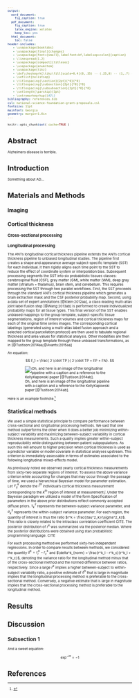 ```yaml
---
output:
  word_document:
    fig_caption: true
  pdf_document:
    fig_caption: true
    latex_engine: xelatex
    keep_tex: yes
  html_document:
    toc: false
header-includes:
   - \usepackage{booktabs}
   - \usepackage[final]{changes}
   - \usepackage[font={small},labelfont=bf,labelsep=colon]{caption}
   - \linespread{1.2}
   - \usepackage[compact]{titlesec}
   - \usepackage{enumitem}
   - \usepackage{tikz}
   - \def\checkmark{\tikz\fill[scale=0.4](0,.35) -- (.25,0) -- (1,.7) -- (.25,.15) -- cycle;}
   - \setlist{nolistsep}
   - \titlespacing{\section}{2pt}{*0}{*0}
   - \titlespacing{\subsection}{2pt}{*0}{*0}
   - \titlespacing{\subsubsection}{2pt}{*0}{*0}
   - \setlength{\parskip}{3pt}
   - \setremarkmarkup{(#2)}
bibliography: references.bib
csl: national-science-foundation-grant-proposals.csl
fontsize: 11pt
mainfont: Georgia
geometry: margin=1.0in
---
```


<!--
   - \setlength{\parskip}{3pt}
   - \setlength{\topsep}{0pt}
   - \setlength{\partopsep}{0pt}
   - \setlength{\itemsep}{0pt}
   - \setlength{\floatsep}{0pt}
   - \setlength{\intextsep}{2pt}
   - \setlength{\abovecaptionskip}{2pt}
   - \setlength{\belowcaptionskip}{0pt}
-->


<style type="text/css">
body,
code.bash{
  font-size: 8px;
}
pre {
  font-size: 8px
}
</style>



```r
knitr::opts_chunk$set( cache=TRUE )
```

\pagenumbering{gobble}

# Abstract

Alzheimers disease is terrible.


\clearpage

<!--

You can add internal comments which will not be reproduced using html comment delimiters.

-->

# Introduction

Something about AD...


# Materials and Methods

## Imaging


## Cortical thickness

### Cross-sectional processing

### Longitudinal processing

The ANTs longitudinal cortical thickness pipeline extends the ANTs cortical thickness pipeline
to unbiased longitudinal studies. The pipeline first creates a shape and appearance average
subject-specific template (SST) for each individual.  It then rigidly aligns each time point to the SST to reduce the
effect of coordinate system or interpolation bias.  Subsequent processing segments
the SST into six probabilistic tissues classes:   cerebrospinal
fluid (CSF), gray matter (GM), white matter (WM), deep gray matter (striatum + thalamus),
brain stem, and cerebellum.  This requires processing the SST through two parallel workflows.  First,
the SST proceeds through the standard ANTs cortical thickness pipeline which generates
a brain extraction mask and the CSF posterior probability map.  Second, using
a data set of expert annotations [@Klein:2012aa], a class-leading multi-atlas joint label fusion step [@Wang:2013ab] is performed to
create individualized probability maps for all tissue types.  This final version of the SST enables
unbiased mappings to the group template, subject-specific tissue segmentations, region of interest volumes and
cortical thickness maps for each of the original time series images.
The corresponding cortical labelings (generated
using a multi-atlas label fusion approach and a selected cortical parcellation protocol)
are then used to tabulate regional thickness and area values for statistical analysis.
Other modalities are then mapped to the group template through these unbiased
transformations, as in [@Tustison:2014aa;@Avants:2015aa]


\input{sampleTexTable.tex}

An equation:

$$ F_1 =  \frac{ 2 \cdot TP }{ 2 \cdot TP + FP + FN}. $$

![Oh, and here is an image of the longitudinal pipeline with a caption and a reference
to the KellyKapowski paper [@Tustison:2014ab].](../Figures/longitudinalPipeline.png)

Here is an example footnote.[^1]

[^1]: \textcolor{blue}{For comparison, the training data set of
the MS Lesion Segmentation challenge
associated with the international MICCAI 2008 conference has a mean lesion load of
204 ($\pm$ 752) mm$^3$ per lesion and the resolution is almost twice what is used
in this study (i.e., 0.5 $\times$ 0.5 $\times$ 0.5).}


## Statistical methods

We used a simple statistical principle to compare performance between cross-sectional and longitudinal processing methods.  We said that one method outperforms the other when it does a better job minimizing within-subject variability and maximizing between-subject variability in cortical thickness measurements.  Such a quality implies greater within-subject reproducibility while distinguishing between patient subpopulations. As such this will amount to higher precision when cortical thickness is used as a predictor variable or model covariate in statistical analyses upstream. This criterion is immediately assessable in terms of estimates associated to the following longitudinal mixed-effects model.

As previously noted we observed yearly cortical thickness measurements from sixty-two separate regions of interest.  To assess the above variance criterion while accounting for changes that may occur through the passage of time, we used a hierarchical Bayesian model for parameter estimation.  Let $Y^k_{ij}$ denote the $i^{th}$ individual's cortical thickness measurement corresponding to the $k^{th}$ region of interest at measurement $j$.  Under the Bayesian paradigm we utilized a model of the form
\begin{gather}
Y^k_{ij} \sim N(\alpha^k_i + \beta^k t, \sigma_k^2) \\ \nonumber
\alpha^k_i \sim N(\alpha^k_0, \tau^2_k) \qquad  \alpha^k_0, \beta^k \sim N(0,10)  \qquad \sigma_k^2,  \tau_k^2 \sim \mbox{Cauchy}^+ (0, 5) 
\end{gather}
Specification of parameters in the above prior distributions reflect commonly accepted diffuse priors. $\tau^2_k$ represents the between-subject variance parameter, and $\sigma^2_k$ represents the within-subject variance parameter.  For each region, the quantity of interest is thus the ratio $r^k = \frac{\tau^2_k}{\sigma^2_k}$.  This ratio is closely related to the intraclass correlation coefficient CITE.  The posterior distribution of $r^k$ was summarized via the posterior median. Where the posterior distributions were obtained using stan probabilistic programming language. CITE

For each processing method we performed sixty-two independent regressions.  In order to compare results between methods, we considered the quantity $\delta^k = r^k_l - r^k_c$ and $\delta^k_{norm} = \frac{r^k_l - r^k_c}{r^k_l + r^k_c}$, denoting the variance ratio for the longitudinal method minus that of the cross-sectional method and the normed difference between ratios, respectively. Since a large $r^k$ implies a higher between-subject to within-subject variability ratio, a positive estimate of $\delta^k$ that is large in magnitude implies that the longitudinal processing method is preferable to the cross-sectional method.  Conversely, a negative estimate that is large in magnitude implies that the cross-sectional processing method is preferable to the longitudinal method.






# Results


# Discussion


## Subsection 1

And a sweet equation:

$$ \exp^{-i \pi} = -1 $$



\clearpage

# References
